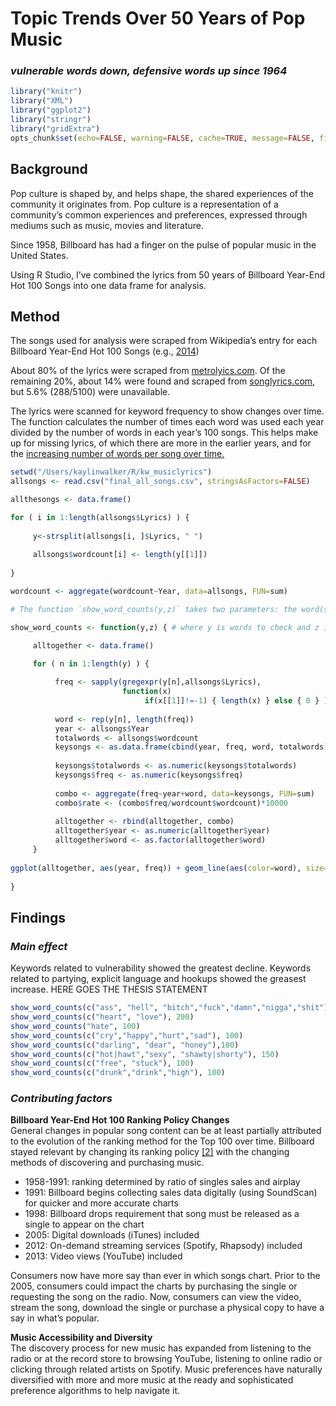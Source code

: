 # Topic Trends Over 50 Years of Pop Music
### *vulnerable words down, defensive words up since 1964*
```r
library("knitr")
library("XML")
library("ggplot2")
library("stringr")
library("gridExtra")
opts_chunk$set(echo=FALSE, warning=FALSE, cache=TRUE, message=FALSE, fig.height=4)
```
## Background

Pop culture is shaped by, and helps shape, the shared experiences of the community it originates from. Pop culture is a representation of a community's common experiences and preferences, expressed through mediums such as music, movies and literature.

Since 1958, Billboard has had a finger on the pulse of popular music in the United States. 

Using R Studio, I've combined the lyrics from 50 years of Billboard Year-End Hot 100 Songs into one data frame for analysis. 


## Method

The songs used for analysis were scraped from Wikipedia’s entry for each Billboard Year-End Hot 100 Songs (e.g., [2014](http://en.wikipedia.org/wiki/Billboard_Year-End_Hot_100_singles_of_2014))

About 80% of the lyrics were scraped from [metrolyics.com](http://www.metrolyrics.com/). Of the remaining 20%, about 14% were found and scraped from 
[songlyrics.com](http://www.songlyrics.com/), but 5.6% (288/5100) were unavailable.

The lyrics were scanned for keyword frequency to show changes over time. The function calculates the number of times each word was used each year divided by the number of words in each year's 100 songs. This helps make up for missing lyrics, of which there are more in the earlier years, and for the [increasing number of words per song over time.]()


```r
setwd("/Users/kaylinwalker/R/kw_musiclyrics")
allsongs <- read.csv("final_all_songs.csv", stringsAsFactors=FALSE) 

allthesongs <- data.frame() 

for ( i in 1:length(allsongs$Lyrics) ) { 
     
     y<-strsplit(allsongs[i, ]$Lyrics, " ") 
     
     allsongs$wordcount[i] <- length(y[[1]])
     
}

wordcount <- aggregate(wordcount~Year, data=allsongs, FUN=sum)
```

```r
# The function `show_word_counts(y,z)` takes two parameters: the word(s) to look for and the y-limit for the output plot.

show_word_counts <- function(y,z) { # where y is words to check and z is the y-lim value

     alltogether <- data.frame()

     for ( n in 1:length(y) ) { 
     
          freq <- sapply(gregexpr(y[n],allsongs$Lyrics), 
                         function(x) 
                              if(x[[1]]!=-1) { length(x) } else { 0 } )
          
          word <- rep(y[n], length(freq))
          year <- allsongs$Year
          totalwords <- allsongs$wordcount
          keysongs <- as.data.frame(cbind(year, freq, word, totalwords), stringsAsFactors=FALSE)
          
          keysongs$totalwords <- as.numeric(keysongs$totalwords)
          keysongs$freq <- as.numeric(keysongs$freq)
          
          combo <- aggregate(freq~year+word, data=keysongs, FUN=sum)
          combo$rate <- (combo$freq/wordcount$wordcount)*10000
          
          alltogether <- rbind(alltogether, combo)
          alltogether$year <- as.numeric(alltogether$year)
          alltogether$word <- as.factor(alltogether$word)
     }
     
ggplot(alltogether, aes(year, freq)) + geom_line(aes(color=word), size=1.25) + ylim(0,z) + scale_color_brewer(palette="Paired") + labs(title=paste("Billboard Year-End Hot 100 Singles 1964-2014\nlyrics containing", "Keywords"), x="", y="Frequency") + theme(plot.title = element_text(size=20, face="bold", vjust=2), axis.ticks.y = element_blank(), axis.ticks.x=element_blank(), panel.background = element_rect(fill = 'white')) 
     
}
```

## Findings
### *Main effect*

Keywords related to vulnerability showed the greatest decline. Keywords related to partying, explicit language and hookups showed the greasest increase. HERE GOES THE THESIS STATEMENT

```r
show_word_counts(c("ass", "hell", "bitch","fuck","damn","nigga","shit"), 200)
show_word_counts(c("heart", "love"), 200)
show_word_counts("hate", 100)
show_word_counts(c("cry","happy","hurt","sad"), 100)
show_word_counts(c("darling", "dear", "honey"),100)
show_word_counts(c("hot|hawt","sexy", "shawty|shorty"), 150)
show_word_counts(c("free", "stuck"), 100)
show_word_counts(c("drunk","drink","high"), 100)
```

### *Contributing factors*
**Billboard Year-End Hot 100 Ranking Policy Changes**  
General changes in popular song content can be at least partially attributed to the evolution of the ranking method for the Top 100 over time. Billboard stayed relevant by changing its ranking policy [[2]](http://en.wikipedia.org/wiki/Billboard_Hot_100#Hot_100_policy_changes) with the changing methods of discovering and purchasing music.

- 1958-1991: ranking determined by ratio of singles sales and airplay
- 1991: Billboard begins collecting sales data digitally (using SoundScan) for quicker and more accurate charts
- 1998: Billboard drops requirement that song must be released as a single to appear on the chart
- 2005: Digital downloads (iTunes) included 
- 2012: On-demand streaming services (Spotify, Rhapsody) included 
- 2013: Video views (YouTube) included 

Consumers now have more say than ever in which songs chart. Prior to the 2005, consumers could impact the charts by purchasing the single or requesting the song on the radio. Now, consumers can view the video, stream the song, download the single or purchase a physical copy to have a say in what’s popular. 

**Music Accessibility and Diversity**  
The discovery process for new music has expanded from listening to the radio or at the record store to browsing YouTube, listening to online radio or clicking through related artists on Spotify. Music preferences have naturally diversified with more and more music at the ready and sophisticated preference algorithms to help navigate it.
